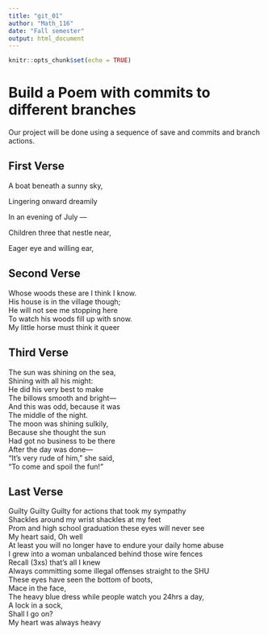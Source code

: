 ```yaml
---
title: "git_01"
author: "Math_116"
date: "Fall semester"
output: html_document
---
```


```r
knitr::opts_chunk$set(echo = TRUE)
```
# Build a Poem with commits to different branches
Our project will be done using a sequence of save and commits and branch actions.
<!-- Do not modify or change any text in "!--" bracketed areas such as this --- these are instructions to
you, if you change any of this the git program will notice it and compromise your git merging strategy !-->


## First Verse 
<!--Put the first five lines of a poem by Lewis Carrol in this section!-->
A boat beneath a sunny sky,

Lingering onward dreamily

In an evening of July —

Children three that nestle near,

Eager eye and willing ear,


## Second Verse
<!--Put the first five lines of a poem by Robert Frost here!-->
Whose woods these are I think I know.  
His house is in the village though;  
He will not see me stopping here  
To watch his woods fill up with snow.  
My little horse must think it queer  
  
## Third Verse
<!--Put the first two verses of The Walrus and the Carpenter here!-->
The sun was shining on the sea,   
Shining with all his might:  
He did his very best to make   
The billows smooth and bright—  
And this was odd, because it was  
The middle of the night.  
The moon was shining sulkily,   
Because she thought the sun  
Had got no business to be there   
After the day was done—  
“It’s very rude of him," she said,  
“To come and spoil the fun!”  
  
## Last Verse
<!--Put a short poem of your choice 8-20 lines,here!-->
 
Guilty Guilty Guilty for actions that took my sympathy  
Shackles around my wrist shackles at my feet  
Prom and high school graduation these eyes will never see  
My heart said, Oh well  
At least you will no longer have to endure your daily home   abuse  
I grew into a woman unbalanced behind those wire fences  
Recall (3xs) that’s all I knew  
Always committing some illegal offenses straight to the   SHU  
These eyes have seen the bottom of boots,  
Mace in the face,  
The heavy blue dress while people watch you 24hrs a day,  
A lock in a sock,  
Shall I go on?  
My heart was always heavy  
  